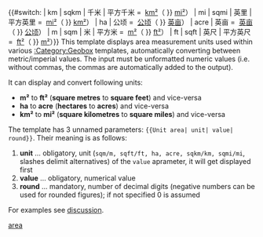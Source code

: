 <includeonly>{{#switch: {{{1|}}}
| km
| sqkm | 千米 | 平方千米 = {{formatnum: {{{2}}} }}&nbsp;[[平方千米|km²]]（{{formatnum: {{#expr: {{{2}}}/2.589988110336 round {{{3|0}}} }} }}&nbsp;[[平方英里|mi²]]）
| mi
| sqmi | 英里 | 平方英里 = {{formatnum: {{{2}}} }}&nbsp;[[平方英里|mi²]]（{{formatnum: {{#expr: {{{2}}}*2.589988110336 round {{{3|0}}} }} }}&nbsp;[[平方千米|km²]]）
| ha | 公顷 = {{formatnum: {{{2}}} }}&nbsp;[[公顷]]（{{formatnum: {{#expr: {{{2}}}/0.40468564224 round {{{3|0}}} }} }}&nbsp;[[英亩]]）
| acre | 英亩 = {{formatnum: {{{2}}} }}&nbsp;[[英亩]]（{{formatnum: {{#expr: {{{2}}}*0.40468564224 round {{{3|0}}} }} }}&nbsp;[[公顷]]）
| m
| sqm | 米 | 平方米 = {{formatnum: {{{2}}} }}&nbsp;[[平方米|m²]]（{{formatnum: {{#expr: {{{2}}}*10.763911 round {{{3|0}}} }} }}&nbsp;[[平方英尺|ft²]]）
| ft
| sqft | 英尺 | 平方英尺 = {{formatnum: {{{2}}} }}&nbsp;[[平方英尺|ft²]]（{{formatnum: {{#expr: {{{2}}}/10.763911 round {{{3|0}}} }} }}&nbsp;[[平方米|m²]]）}}</includeonly><noinclude>
This template displays area measurement units used within various [[:Category:Geobox]] templates, automatically converting between metric/imperial values. The input must be unformatted numeric values (i.e. without commas, the commas are automatically added to the output).

It can display and convert following units:
* '''m²''' to '''ft²''' ('''square metres''' to '''square feet''') and vice-versa
* '''ha''' to '''acre''' ('''hectares''' to '''acres''') and vice-versa
* '''km²''' to '''mi²''' ('''square kilometres''' to '''square miles''') and vice-versa

The template has 3 unnamed parameters: <code><nowiki>{{Unit area| unit| value| round}}</nowiki></code>. Their meaning is as follows: 
# '''unit''' … obligatory, unit (<code>sqm/m, sqft/ft, ha, acre, sqkm/km, sqmi/mi</code>, slashes delimit alternatives) of the <code>value</code> aprameter, it will get displayed first
# '''value''' … obligatory, numerical value
# '''round''' … mandatory, number of decimal digits (negative numbers can be used for rounded figures); if not specified 0 is assumed

For examples see [[Template_talk:Unit_area|discussion]].

[[Category:Geobox unit|area]]
</noinclude>